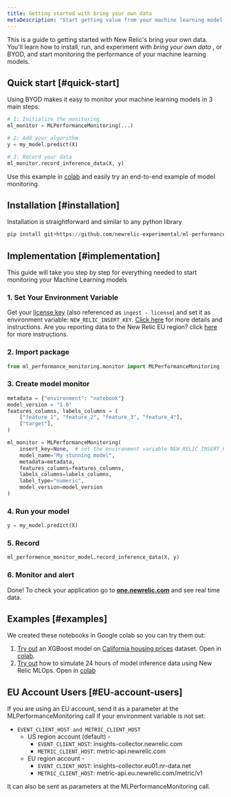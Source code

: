 ```yaml
---
title: Getting started with bring your own data
metaDescription: "Start getting value from your machine learning model data in just a few minutes within New Relic"
---
```


This is a guide to getting started with New Relic's bring your own data. You'll learn how to install, run, and experiment with _bring your own data_ , or BYOD, and start monitoring the performance of your machine learning models.


## Quick start [#quick-start]
Using BYOD makes it easy to monitor your machine learning models in 3 main steps:

```python
# 1: Initialize the monitoring
ml_monitor = MLPerformanceMonitoring(...)

# 2: Add your algorithm
y = my_model.predict(X)

# 3: Record your data
ml_monitor.record_inference_data(X, y)
```

Use this example in [colab](https://colab.research.google.com/github/newrelic-experimental/ml-performance-monitoring/blob/main/examples/XGBoost_on_Boston_housing_prices_dataset.ipynb) and easily try an end-to-end example of model monitoring.


## Installation [#installation]

Installation is straightforward and similar to any python library

```python
pip install git+https://github.com/newrelic-experimental/ml-performance-monitoring.git
```


## Implementation [#implementation]

This guide will take you step by step for everything needed to start monitoring your Machine Learning models

### 1. Set Your Environment Variable

Get your [license key](/docs/apis/intro-apis/new-relic-api-keys/#license-key) (also referenced as `ingest - license`) and set it as environment variable: `NEW_RELIC_INSERT_KEY`. [Click here](https://docs.newrelic.com/docs/apis/intro-apis/new-relic-api-keys/#license-key) for more details and instructions.
Are you reporting data to the New Relic EU region? click [here](#EU-account-users) for more instructions.

### 2. Import package

```python
from ml_performance_monitoring.monitor import MLPerformanceMonitoring
```

###  3. Create model monitor

```python
metadata = {"environment": "notebook"}
model_version = "1.0"
features_columns, labels_columns = (
    ["feature_1", "feature_2", "feature_3", "feature_4"],
    ["target"],
)

ml_monitor = MLPerformanceMonitoring(
    insert_key=None,  # set the environment variable NEW_RELIC_INSERT_KEY or send your insert key here
    model_name="My stunning model",
    metadata=metadata,
    features_columns=features_columns,
    labels_columns=labels_columns,
    label_type="numeric",
    model_version=model_version
)
```

### 4. Run your model

```python
y = my_model.predict(X)
```

### 5. Record
```python
ml_performence_monitor_model.record_inference_data(X, y)
```

### 6. Monitor and alert
Done! To check your application go to **[one.newrelic.com](https://one.newrelic.com/all-capabilities)** and see real time data.
 

## Examples [#examples]
We created these notebooks in Google colab so you can try them out:
  1. [Try out](https://github.com/newrelic-experimental/ml-performance-monitoring/blob/main/examples/XGBoost_on_California_housing_prices_dataset.ipynb) an XGBoost model on [California housing prices](https://scikit-learn.org/stable/modules/generated/sklearn.datasets.fetch_california_housing.html) dataset. Open in [colab](https://colab.research.google.com/github/newrelic-experimental/ml-performance-monitoring/blob/main/examples/XGBoost_on_California_housing_prices_dataset.ipynb).
  2. [Try out](https://github.com/newrelic-experimental/ml-performance-monitoring/blob/main/examples/sklearn.RandomForestClassifier_on_Iris_dataset.ipynb) how to simulate 24 hours of model inference data using New Relic MLOps. Open in [colab](https://colab.research.google.com/github/newrelic-experimental/ml-performance-monitoring/blob/main/examples/sklearn.RandomForestClassifier_on_Iris_dataset.ipynb)

## EU Account Users [#EU-account-users]
If you are using an EU account, send it as a parameter at the MLPerformanceMonitoring call if your environment variable is not set:
  * `EVENT_CLIENT_HOST and METRIC_CLIENT_HOST`
    * US region account (default) -
      * `EVENT_CLIENT_HOST`: insights-collector.newrelic.com
      * `METRIC_CLIENT_HOST`: metric-api.newrelic.com
    * EU region account -
      * `EVENT_CLIENT_HOST`: insights-collector.eu01.nr-data.net
      * `METRIC_CLIENT_HOST`: metric-api.eu.newrelic.com/metric/v1

It can also be sent as parameters at the MLPerformanceMonitoring call.
